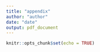 ```yaml
---
title: "appendix"
author: "author"
date: "date"
output: pdf_document
---
```


```r
knitr::opts_chunk$set(echo = TRUE)
```